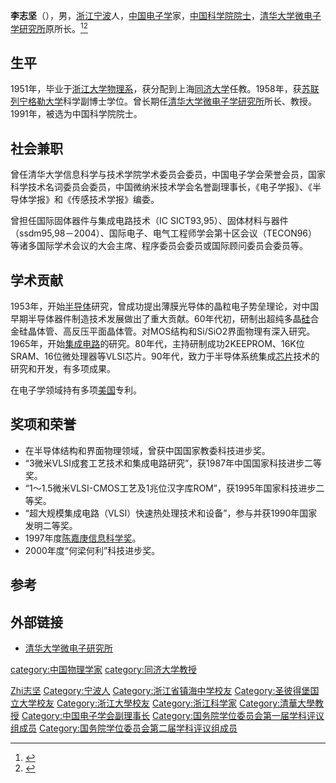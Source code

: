 {{Otheruses|other=名为李志坚的其他人物|李志坚}}
{{Infobox_Person
| name = 李志坚
|image= 
|box_width= 
|occupation= 
| period = 
|birth_name=
| other_names =
| Sex =男
|birth_date= {{birth date|1928|5|1}}
|birth_place= [[浙江|浙江]][[宁波|宁波]]
|death_date= {{death date and age|2011|5|2|1928|5|1}}
|death_place= 北京
| nationality ={{PRC}}
| residence =
| party =
| religion =
| spouse = 
| relatives = 
|education= 
| past = 
{{Infobox_People_CAS
|学部=信息技术科学部
|专业=电子学
|当选年=1991年
}}
| work =
|awards=
}}
'''李志坚'''（{{bd|1928年|5月1日|2011年|5月2日|catIdx=Li李志坚}}），男，[[浙江|浙江]][[宁波|宁波]]人，[[中华人民共和国|中国]][[电子学|电子学]]家，[[中国科学院院士|中国科学院院士]]，[[清华大学微电子学研究所|清华大学微电子学研究所]]原所长。<ref>{{Cite book|title=中华当代文化名人大辞典|author=张品兴, 殷登祥, 陈有进等主编|publisher=中国广播电视出版社|year=1992|isbn=9787504315137|location=北京|pages=}}</ref><ref>{{Cite book|title=百科知识数据辞典|author=许力以, 周谊主编|publisher=青岛出版社|year=2008|isbn=|location=青岛|pages=}}</ref>

== 生平 ==
1951年，毕业于[[浙江大学物理系|浙江大学物理系]]，获分配到上海[[同济大学|同济大学]]任教。1958年，获[[苏联|苏联]][[列宁格勒大学|列宁格勒大学]]科学副博士学位。曾长期任[[清华大学微电子学研究所|清华大学微电子学研究所]]所长、教授。1991年，被选为中国科学院院士。

== 社会兼职 ==
曾任清华大学信息科学与技术学院学术委员会委员，中国电子学会荣誉会员，国家科学技术名词委员会委员，中国微纳米技术学会名誉副理事长，《电子学报》、《半导体学报》和《传感技术学报》编委。

曾担任国际固体器件与集成电路技术（IC SICT93,95）、固体材料与器件（ssdm95,98－2004）、国际电子、电气工程师学会第十区会议（TECON96）等诸多国际学术会议的大会主席、程序委员会委员或国际顾问委员会委员等。

== 学术贡献 ==
1953年，开始[[半导体|半导体]]研究，曾成功提出薄膜光导体的晶粒电子势垒理论，对中国早期半导体器件制造技术发展做出了重大贡献。60年代初，研制出超纯多晶[[硅|硅]]合金硅晶体管、高反压平面晶体管。对MOS结构和Si/SiO2界面物理有深入研究。1965年，开始[[集成电路|集成电路]]的研究。80年代，主持研制成功2KEEPROM、16K位SRAM、16位微处理器等VLSI芯片。90年代，致力于半导体系统集成[[芯片|芯片]]技术的研究和开发，有多项成果。

在电子学领域持有多项[[美国|美国]]专利。

== 奖项和荣誉 ==
* 在半导体结构和界面物理领域，曾获中国国家教委科技进步奖。
* “3微米VLSI成套工艺技术和集成电路研究”，获1987年中国国家科技进步二等奖。
* “1～1.5微米VLSI-CMOS工艺及1兆位汉字库ROM”，获1995年国家科技进步二等奖。
* “超大规模集成电路（VLSI）快速热处理技术和设备”，参与并获1990年国家发明二等奖。
* 1997年度[[陈嘉庚奖|陈嘉庚信息科学奖]]。
* 2000年度“何梁何利”科技进步奖。

== 参考 ==
{{reflist}}

== 外部链接 ==
* [https://web.archive.org/web/20060518203253/http://dns.ime.tsinghua.edu.cn/szdw/yuanshi.htm 清华大学微电子研究所]

{{中国科学院信息技术科学部院士}}
{{国务院学位委员会第一届学科评议组/工学}}
{{国务院学位委员会第二届学科评议组/工学}}
{{Navboxes
| title  = 李志坚在[[中国电子学会|中国电子学会]]的职务
| list1  =
{{中国电子学会第三届理事会}}
{{中国电子学会第四届理事会}}
{{中国电子学会第五届理事会}}
{{中国电子学会第六届理事会}}
}}

{{Authority control}}
{{DEFAULTSORT:Li李志坚}}
[[Category:李姓|Zhi志坚]]
[[Category:宁波人|Category:宁波人]]
[[Category:浙江省镇海中学校友|Category:浙江省镇海中学校友]]
[[Category:圣彼得堡国立大学校友|Category:圣彼得堡国立大学校友]]
[[Category:浙江大學校友|Category:浙江大學校友]]
[[Category:浙江科学家|Category:浙江科学家]]
[[category:中国物理学家|category:中国物理学家]]
[[category:同济大学教授|category:同济大学教授]]
[[Category:清華大學教授|Category:清華大學教授]]
[[Category:中国电子学会副理事长|Category:中国电子学会副理事长]]
[[Category:国务院学位委员会第一届学科评议组成员|Category:国务院学位委员会第一届学科评议组成员]]
[[Category:国务院学位委员会第二届学科评议组成员|Category:国务院学位委员会第二届学科评议组成员]]